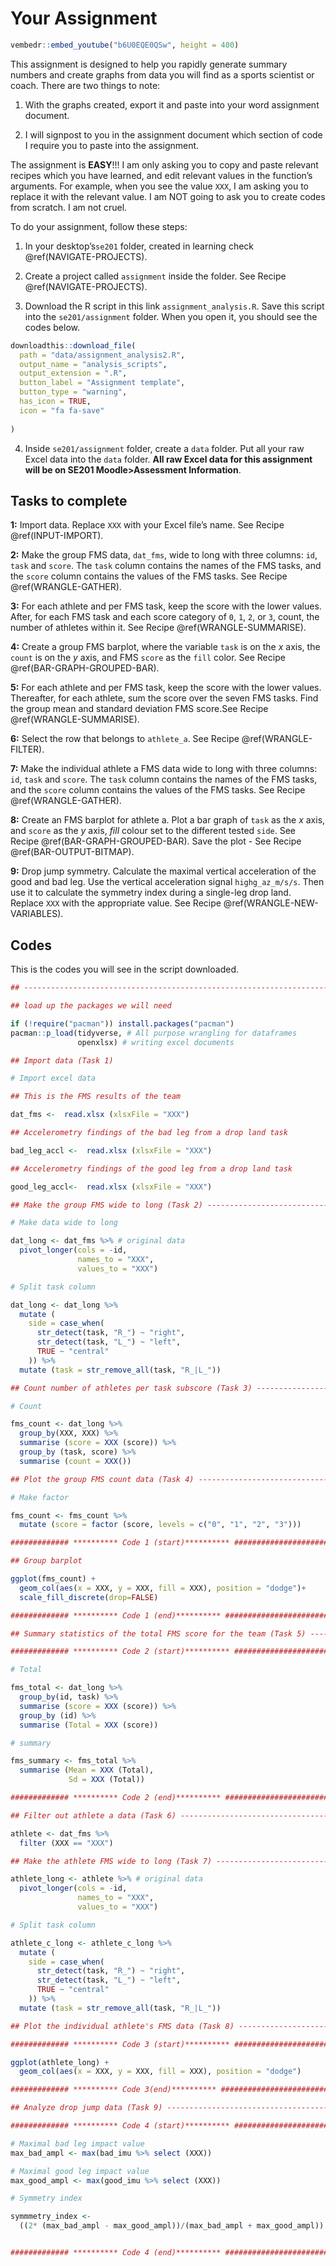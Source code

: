 
# Your Assignment 

```r
vembedr::embed_youtube("b6U0EQE0QSw", height = 400)
```

This assignment is designed to help you rapidly generate summary numbers and create graphs from data you will find as a sports scientist or coach. There are two things to note:

1. With the graphs created, export it and paste into your word assignment document. 

2. I will signpost to you in the assignment document which section of code I require you to paste into the assignment.

The assignment is **EASY**!!! I am only asking you to copy and paste relevant recipes which you have learned, and edit relevant values in the function's arguments. For example, when you see the value `XXX`, I am asking you to replace it with the relevant value. I am NOT going to ask you to create codes from scratch. I am not cruel. 

To do your assignment, follow these steps:

1. In your desktop's`se201` folder, created in learning check \@ref(NAVIGATE-PROJECTS).

2. Create a project called `assignment` inside the folder. See Recipe \@ref(NAVIGATE-PROJECTS).

3. Download the R script in this link `assignment_analysis.R`. Save this script into the `se201/assignment` folder. When you open it, you should see the codes below.

```r
downloadthis::download_file(
  path = "data/assignment_analysis2.R",
  output_name = "analysis_scripts",
  output_extension = ".R",
  button_label = "Assignment template",
  button_type = "warning",
  has_icon = TRUE,
  icon = "fa fa-save"
 
)
```


4. Inside `se201/assignment` folder, create a `data` folder. Put all your raw Excel data into the `data` folder. **All raw Excel data for this assignment will be on SE201 Moodle>Assessment Information**.

## Tasks to complete

**1:** Import data. Replace `XXX` with your Excel file's name. See Recipe \@ref(INPUT-IMPORT).

**2:** Make the group FMS data, `dat_fms`, wide to long with three columns: `id`, `task` and `score`. The `task` column contains the names of the FMS tasks, and the `score` column contains the values of the FMS tasks. See Recipe \@ref(WRANGLE-GATHER).

**3:** For each athlete and per FMS task, keep the score with the lower values. After, for each FMS task and each score category of `0`, `1`, `2`, or `3`, count, the number of athletes within it. See Recipe \@ref(WRANGLE-SUMMARISE).

**4:** Create a group FMS barplot, where the variable `task` is on the *x* axis, the `count` is on the *y* axis, and  FMS `score` as the `fill` color. See Recipe \@ref(BAR-GRAPH-GROUPED-BAR).

**5:** For each athlete and per FMS task, keep the score with the lower values. Thereafter, for each athlete, sum the score over the seven FMS tasks. Find the group mean and standard deviation FMS score.See Recipe \@ref(WRANGLE-SUMMARISE).

**6:** Select the row that belongs to `athlete_a`. See Recipe \@ref(WRANGLE-FILTER).

**7:** Make the individual athlete a FMS data wide to long with three columns: `id`, `task` and `score`. The `task` column contains the names of the FMS tasks, and the `score` column contains the values of the FMS tasks. See Recipe \@ref(WRANGLE-GATHER).

**8:** Create an FMS barplot for athlete a. Plot a bar graph of `task` as the *x* axis, and `score` as the *y* axis, *fill* colour set to the different tested `side`. See Recipe \@ref(BAR-GRAPH-GROUPED-BAR). Save the plot - See Recipe \@ref(BAR-OUTPUT-BITMAP).

**9:** Drop jump symmetry. Calculate the maximal vertical acceleration of the good and bad leg. Use the vertical acceleration signal `highg_az_m/s/s`. Then use it to calculate the symmetry index during a single-leg drop land. Replace `XXX` with the appropriate value. See Recipe \@ref(WRANGLE-NEW-VARIABLES).

## Codes

This is the codes you will see in the script downloaded.

```r


## -----------------------------------------------------------------------------

## load up the packages we will need

if (!require("pacman")) install.packages("pacman")
pacman::p_load(tidyverse, # All purpose wrangling for dataframes
               openxlsx) # writing excel documents

## Import data (Task 1)

# Import excel data

## This is the FMS results of the team

dat_fms <-  read.xlsx (xlsxFile = "XXX")

## Accelerometry findings of the bad leg from a drop land task

bad_leg_accl <-  read.xlsx (xlsxFile = "XXX")

## Accelerometry findings of the good leg from a drop land task

good_leg_accl<-  read.xlsx (xlsxFile = "XXX")

## Make the group FMS wide to long (Task 2) ------------------------------------

# Make data wide to long

dat_long <- dat_fms %>% # original data
  pivot_longer(cols = -id,
               names_to = "XXX",
               values_to = "XXX")

# Split task column

dat_long <- dat_long %>%
  mutate (
    side = case_when(
      str_detect(task, "R_") ~ "right",
      str_detect(task, "L_") ~ "left",
      TRUE ~ "central"
    )) %>%
  mutate (task = str_remove_all(task, "R_|L_"))

## Count number of athletes per task subscore (Task 3) -------------------------

# Count

fms_count <- dat_long %>%
  group_by(XXX, XXX) %>%
  summarise (score = XXX (score)) %>%
  group_by (task, score) %>%
  summarise (count = XXX())

## Plot the group FMS count data (Task 4) --------------------------------------

# Make factor

fms_count <- fms_count %>%
  mutate (score = factor (score, levels = c("0", "1", "2", "3")))

############# ********** Code 1 (start)********** ##############################

## Group barplot

ggplot(fms_count) + 
  geom_col(aes(x = XXX, y = XXX, fill = XXX), position = "dodge")+ 
  scale_fill_discrete(drop=FALSE)

############# ********** Code 1 (end)********** ################################

## Summary statistics of the total FMS score for the team (Task 5) -------------

############# ********** Code 2 (start)********** ##############################

# Total

fms_total <- dat_long %>%
  group_by(id, task) %>%
  summarise (score = XXX (score)) %>%
  group_by (id) %>%
  summarise (Total = XXX (score))

# summary

fms_summary <- fms_total %>%
  summarise (Mean = XXX (Total),
             Sd = XXX (Total))

############# ********** Code 2 (end)********** ################################

## Filter out athlete a data (Task 6) ------------------------------------------

athlete <- dat_fms %>%
  filter (XXX == "XXX")

## Make the athlete FMS wide to long (Task 7) ----------------------------------

athlete_long <- athlete %>% # original data
  pivot_longer(cols = -id,
               names_to = "XXX",
               values_to = "XXX")

# Split task column

athlete_c_long <- athlete_c_long %>%
  mutate (
    side = case_when(
      str_detect(task, "R_") ~ "right",
      str_detect(task, "L_") ~ "left",
      TRUE ~ "central"
    )) %>%
  mutate (task = str_remove_all(task, "R_|L_"))

## Plot the individual athlete's FMS data (Task 8) -----------------------------

############# ********** Code 3 (start)********** ##############################

ggplot(athlete_long) + 
  geom_col(aes(x = XXX, y = XXX, fill = XXX), position = "dodge")

############# ********** Code 3(end)********** ################################

## Analyze drop jump data (Task 9) ---------------------------------------------

############# ********** Code 4 (start)********** ##############################

# Maximal bad leg impact value
max_bad_ampl <- max(bad_imu %>% select (XXX))

# Maximal good leg impact value
max_good_ampl <- max(good_imu %>% select (XXX))

# Symmetry index 

symmmetry_index <- 
  ((2* (max_bad_ampl - max_good_ampl))/(max_bad_ampl + max_good_ampl)) * 100


############# ********** Code 4 (end)********** ################################


```


